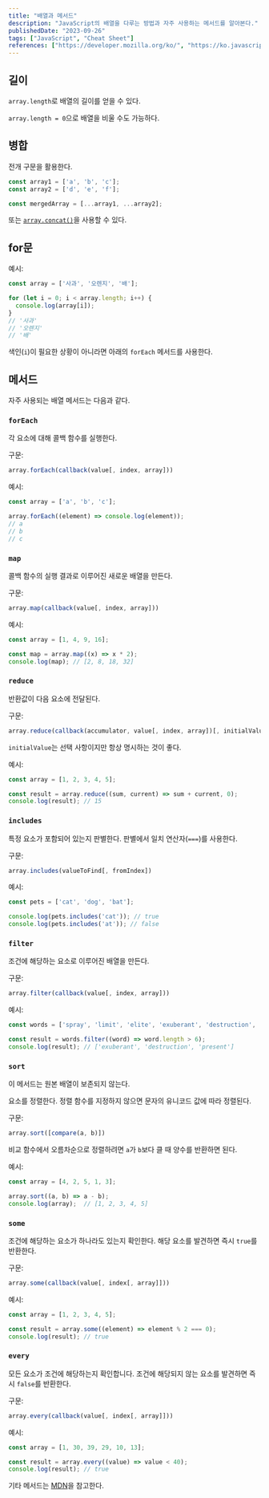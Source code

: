 ```yaml
---
title: "배열과 메서드"
description: "JavaScript의 배열을 다루는 방법과 자주 사용하는 메서드를 알아본다."
publishedDate: "2023-09-26"
tags: ["JavaScript", "Cheat Sheet"]
references: ["https://developer.mozilla.org/ko/", "https://ko.javascript.info/"]
---
```


## 길이

`array.length`로 배열의 길이를 얻을 수 있다.

`array.length = 0`으로 배열을 비울 수도 가능하다.

## 병합

전개 구문을 활용한다.

```js
const array1 = ['a', 'b', 'c'];
const array2 = ['d', 'e', 'f'];

const mergedArray = [...array1, ...array2];
```

또는 [`array.concat()`](https://developer.mozilla.org/ko/docs/Web/JavaScript/Reference/Global_Objects/Array/concat)을 사용할 수 있다.

## for문

예시:

```js
const array = ['사과', '오렌지', '배'];

for (let i = 0; i < array.length; i++) {
  console.log(array[i]);
}
// '사과'
// '오렌지'
// '배'
```

색인(`i`)이 필요한 상황이 아니라면 아래의 `forEach` 메서드를 사용한다.

## 메서드

자주 사용되는 배열 메서드는 다음과 같다.

### `forEach`

각 요소에 대해 콜백 함수를 실행한다.

구문:

```js
array.forEach(callback(value[, index, array]))
```

예시:

```js
const array = ['a', 'b', 'c'];

array.forEach((element) => console.log(element));
// a
// b
// c
```

### `map`

콜백 함수의 실행 결과로 이루어진 새로운 배열을 만든다.

구문:

```js
array.map(callback(value[, index, array]))
```

예시:

```js
const array = [1, 4, 9, 16];

const map = array.map((x) => x * 2);
console.log(map); // [2, 8, 18, 32]
```

### `reduce`

반환값이 다음 요소에 전달된다.

구문:

```js
array.reduce(callback(accumulator, value[, index, array])[, initialValue])
```

`initialValue`는 선택 사항이지만 항상 명시하는 것이 좋다.

예시:

```js
const array = [1, 2, 3, 4, 5];

const result = array.reduce((sum, current) => sum + current, 0);
console.log(result); // 15
```

### `includes`

특정 요소가 포함되어 있는지 판별한다. 판별에서 일치 연산자(`===`)를 사용한다.

구문:

```js
array.includes(valueToFind[, fromIndex])
```

예시:

```js
const pets = ['cat', 'dog', 'bat'];

console.log(pets.includes('cat')); // true
console.log(pets.includes('at')); // false
```

### `filter`

조건에 해당하는 요소로 이루어진 배열을 만든다.

구문:

```js
array.filter(callback(value[, index, array]))
```

예시:

```js
const words = ['spray', 'limit', 'elite', 'exuberant', 'destruction', 'present'];

const result = words.filter((word) => word.length > 6);
console.log(result); // ['exuberant', 'destruction', 'present']
```

### `sort`

<Admonition type='caution'>
이 메서드는 원본 배열이 보존되지 않는다.
</Admonition>

요소를 정렬한다. 정렬 함수를 지정하지 않으면 문자의 유니코드 값에 따라 정렬된다.

구문:

```js
array.sort([compare(a, b)])
```

비교 함수에서 오름차순으로 정렬하려면 `a`가 `b`보다 클 때 양수를 반환하면 된다.

예시:

```js
const array = [4, 2, 5, 1, 3];

array.sort((a, b) => a - b);
console.log(array);  // [1, 2, 3, 4, 5]
```

### `some`

조건에 해당하는 요소가 하나라도 있는지 확인한다. 해당 요소를 발견하면 즉시 `true`를 반환한다.

구문:

```js
array.some(callback(value[, index[, array]]))
```

예시:

```js
const array = [1, 2, 3, 4, 5];

const result = array.some((element) => element % 2 === 0);
console.log(result); // true
```

### `every`

모든 요소가 조건에 해당하는지 확인합니다. 조건에 해당되지 않는 요소를 발견하면 즉시 `false`를 반환한다.

구문:

```js
array.every(callback(value[, index[, array]]))
```

예시:

```js
const array = [1, 30, 39, 29, 10, 13];

const result = array.every((value) => value < 40);
console.log(result); // true
```

기타 메서드는 [MDN](https://developer.mozilla.org/ko/docs/Web/JavaScript/Reference/Global_Objects/Array#%EC%9D%B8%EC%8A%A4%ED%84%B4%EC%8A%A4_%EB%A9%94%EC%84%9C%EB%93%9C)을 참고한다.